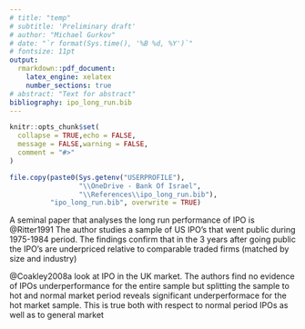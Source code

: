 ```yaml
---
# title: "temp"
# subtitle: 'Preliminary draft'
# author: "Michael Gurkov"
# date: "`r format(Sys.time(), '%B %d, %Y')`"
# fontsize: 11pt
output:
  rmarkdown::pdf_document:
    latex_engine: xelatex
    number_sections: true
# abstract: "Text for abstract"
bibliography: ipo_long_run.bib
---
```


```r
knitr::opts_chunk$set(
  collapse = TRUE,echo = FALSE,
  message = FALSE,warning = FALSE,
  comment = "#>"
)
```


```r

file.copy(paste0(Sys.getenv("USERPROFILE"),
                 "\\OneDrive - Bank Of Israel",
                 "\\References\\ipo_long_run.bib"),
          "ipo_long_run.bib", overwrite = TRUE)

```



A seminal paper that analyses the long run performance of IPO is @Ritter1991
The author studies a sample of US IPO's that went public during 1975-1984 period.
The findings confirm that in the 3 years after going public the IPO's
are underpriced relative to comparable traded firms (matched by size and industry)

@Coakley2008a look at IPO in the UK market. The authors find no evidence of IPOs underperformance for the entire sample but splitting the sample to hot and normal market period reveals significant underperformace for the hot market sample. This is true both with respect to normal period IPOs as well as to general market


\section{References}

<div id="refs"></div>
